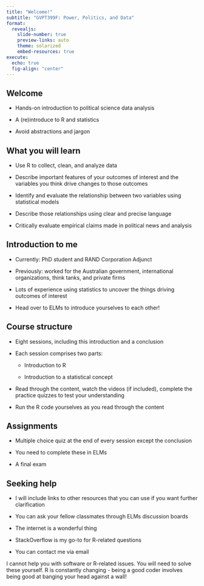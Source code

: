 ```yaml
---
title: "Welcome!"
subtitle: "GVPT399F: Power, Politics, and Data"
format: 
  revealjs:
    slide-number: true
    preview-links: auto
    theme: solarized
    embed-resources: true
execute: 
  echo: true
  fig-align: "center" 
---
```


## Welcome

-   Hands-on introduction to political science data analysis

-   A (re)introduce to R and statistics

-   Avoid abstractions and jargon

## What you will learn

-   Use R to collect, clean, and analyze data

-   Describe important features of your outcomes of interest and the variables you think drive changes to those outcomes

-   Identify and evaluate the relationship between two variables using statistical models

-   Describe those relationships using clear and precise language

-   Critically evaluate empirical claims made in political news and analysis

## Introduction to me

-   Currently: PhD student and RAND Corporation Adjunct

-   Previously: worked for the Australian government, international organizations, think tanks, and private firms

-   Lots of experience using statistics to uncover the things driving outcomes of interest

-   Head over to ELMs to introduce yourselves to each other!

## Course structure

-   Eight sessions, including this introduction and a conclusion

-   Each session comprises two parts:

    -   Introduction to R

    -   Introduction to a statistical concept

-   Read through the content, watch the videos (if included), complete the practice quizzes to test your understanding

-   Run the R code yourselves as you read through the content

## Assignments

-   Multiple choice quiz at the end of every session except the conclusion

-   You need to complete these in ELMs

-   A final exam

## Seeking help

-   I will include links to other resources that you can use if you want further clarification

-   You can ask your fellow classmates through ELMs discussion boards

-   The internet is a wonderful thing

-   StackOverflow is my go-to for R-related questions

-   You can contact me via email

::: aside
I cannot help you with software or R-related issues. You will need to solve these yourself. R is constantly changing - being a good coder involves being good at banging your head against a wall!
:::
